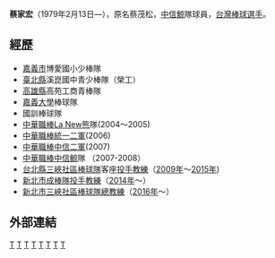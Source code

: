 {{blpsources|time=2022-05-12}}'''蔡家宏'''（1979年2月13日—），原名蔡茂松，[[中信鯨|中信鯨]]隊球員，[[台灣|台灣]][[棒球|棒球]][[選手|選手]]。

==經歷==
*[[嘉義市|嘉義市]]博愛國小少棒隊 
*[[新北市|臺北縣]]溪崑國中青少棒隊（榮工） 
*[[高雄縣|高雄縣]]高苑工商青棒隊 
*[[嘉義大學|嘉義大學]]棒球隊 
*國訓棒球隊 
*[[中華職棒|中華職棒]][[La_New熊|La New熊]]隊(2004～2005) 
*[[中華職棒|中華職棒]][[統一獅|統一二軍]](2006) 
*[[中華職棒|中華職棒]][[中信鯨|中信二軍]](2007) 
*[[中華職棒|中華職棒]][[中信鯨|中信鯨]]隊 （2007-2008）
*[[台北縣|台北縣]][[三峽社區棒球隊|三峽社區棒球隊]]客座[[投手教練|投手教練]]（[[2009年|2009年]]～[[2015年|2015年]])
*[[新北市成棒隊|新北市成棒隊]][[投手教練|投手教練]]（[[2014年|2014年]]～）
*[[新北市|新北市]][[三峽社區棒球隊|三峽社區棒球隊]][[總教練|總教練]]（[[2016年|2016年]]～）

==外部連結==
{{台灣棒球維基館}}
{{棒球小作品}}

[[Category:1979年出生|T]]
[[Category:台灣棒球運動員|T]]
[[Category:La_New熊隊球員|T]]
[[Category:中信鯨隊球員|T]]
[[Category:高苑高級工商職業學校校友|T]]
[[Category:國立嘉義大學校友|T]]
[[Category:嘉義市人|T]]
[[Category:蔡姓|T]]